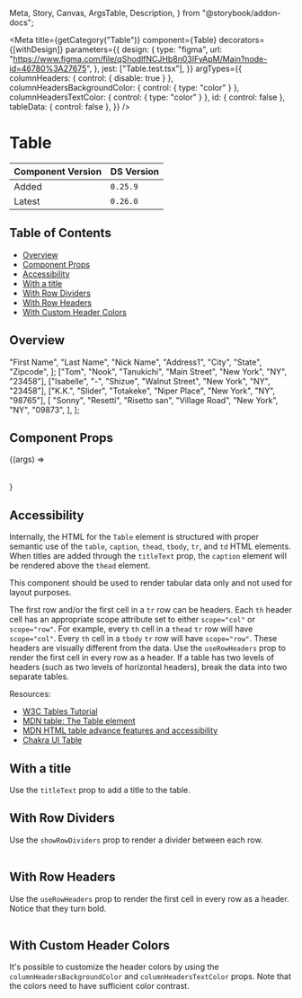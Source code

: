   Meta,
  Story,
  Canvas,
  ArgsTable,
  Description,
} from "@storybook/addon-docs";


<Meta
  title={getCategory("Table")}
  component={Table}
  decorators={[withDesign]}
  parameters={{
    design: {
      type: "figma",
      url: "https://www.figma.com/file/qShodlfNCJHb8n03IFyApM/Main?node-id=46780%3A27675",
    },
    jest: ["Table.test.tsx"],
  }}
  argTypes={{
    columnHeaders: { control: { disable: true } },
    columnHeadersBackgroundColor: { control: { type: "color" } },
    columnHeadersTextColor: { control: { type: "color" } },
    id: { control: false },
    tableData: { control: false },
  }}
/>

# Table

| Component Version | DS Version |
| ----------------- | ---------- |
| Added             | `0.25.9`   |
| Latest            | `0.26.0`   |

## Table of Contents

- [Overview](#overview)
- [Component Props](#component-props)
- [Accessibility](#accessibility)
- [With a title](#with-a-title)
- [With Row Dividers](#with-row-dividers)
- [With Row Headers](#with-row-headers)
- [With Custom Header Colors](#with-custom-header-colors)

## Overview

<Description of={Table} />

  "First Name",
  "Last Name",
  "Nick Name",
  "Address1",
  "City",
  "State",
  "Zipcode",
];
  ["Tom", "Nook", "Tanukichi", "Main Street", "New York", "NY", "23458"],
  ["Isabelle", "-", "Shizue", "Walnut Street", "New York", "NY", "23458"],
  ["K.K.", "Slider", "Totakeke", "Niper Place", "New York", "NY", "98765"],
  [
    "Sonny",
    "Resetti",
    "Risetto san",
    "Village Road",
    "New York",
    "NY",
    "09873",
  ],
];

## Component Props

<Canvas withToolbar>
  <Story
    name="Table"
    args={{
      className: undefined,
      columnHeaders,
      columnHeadersBackgroundColor: undefined,
      columnHeadersTextColor: undefined,
      id: undefined,
      showRowDividers: false,
      tableData,
      titleText: undefined,
      useRowHeaders: false,
    }}
  >
    {(args) => <Table {...args}></Table>}
  </Story>
</Canvas>

<ArgsTable story="Table" />

## Accessibility

Internally, the HTML for the `Table` element is structured with proper semantic
use of the `table`, `caption`, `thead`, `tbody`, `tr`, and `td` HTML elements.
When titles are added through the `titleText` prop, the `caption` element will
be rendered above the `thead` element.

This component should be used to render tabular data only and not used for layout
purposes.

The first row and/or the first cell in a `tr` row can be headers. Each `th`
header cell has an appropriate scope attribute set to either `scope="col"` or
`scope="row"`. For example, every `th` cell in a `thead` `tr` row will have
`scope="col"`. Every `th` cell in a `tbody` `tr` row will have `scope="row"`.
These headers are visually different from the data. Use the `useRowHeaders`
prop to render the first cell in every row as a header. If a table has two levels
of headers (such as two levels of horizontal headers), break the data into two
separate tables.

Resources:

- [W3C Tables Tutorial](https://www.w3.org/WAI/tutorials/tables/)
- [MDN table: The Table element](https://developer.mozilla.org/en-US/docs/Web/HTML/Element/table)
- [MDN HTML table advance features and accessibility](https://developer.mozilla.org/en-US/docs/Learn/HTML/Tables/Advanced)
- [Chakra UI Table](https://chakra-ui.com/docs/components/data-display/table)

## With a title

Use the `titleText` prop to add a title to the table.

<Canvas>
  <DSProvider>
    <Table
      columnHeaders={columnHeaders}
      id="title-table"
      tableData={tableData}
      titleText="Table with a title"
    />
  </DSProvider>
</Canvas>

## With Row Dividers

Use the `showRowDividers` prop to render a divider between each row.

<Canvas>
  <DSProvider>
    <Table
      columnHeaders={columnHeaders}
      id="showRowDividers-table"
      showRowDividers
      tableData={tableData}
    />
  </DSProvider>
</Canvas>

## With Row Headers

Use the `useRowHeaders` prop to render the first cell in every row as a header.
Notice that they turn bold.

<Canvas>
  <DSProvider>
    <Table
      columnHeaders={columnHeaders}
      id="rowHeaders-table"
      tableData={tableData}
      useRowHeaders
    />
  </DSProvider>
</Canvas>

## With Custom Header Colors

It's possible to customize the header colors by using the `columnHeadersBackgroundColor`
and `columnHeadersTextColor` props. Note that the colors need to have sufficient
color contrast.

<Canvas>
  <DSProvider>
    <Table
      columnHeaders={columnHeaders}
      columnHeadersBackgroundColor="var(--nypl-colors-ui-link-secondary)"
      columnHeadersTextColor="var(--nypl-colors-ui-white)"
      id="rowHeaders-table"
      showRowDividers
      tableData={tableData}
      useRowHeaders
    />
  </DSProvider>
</Canvas>
